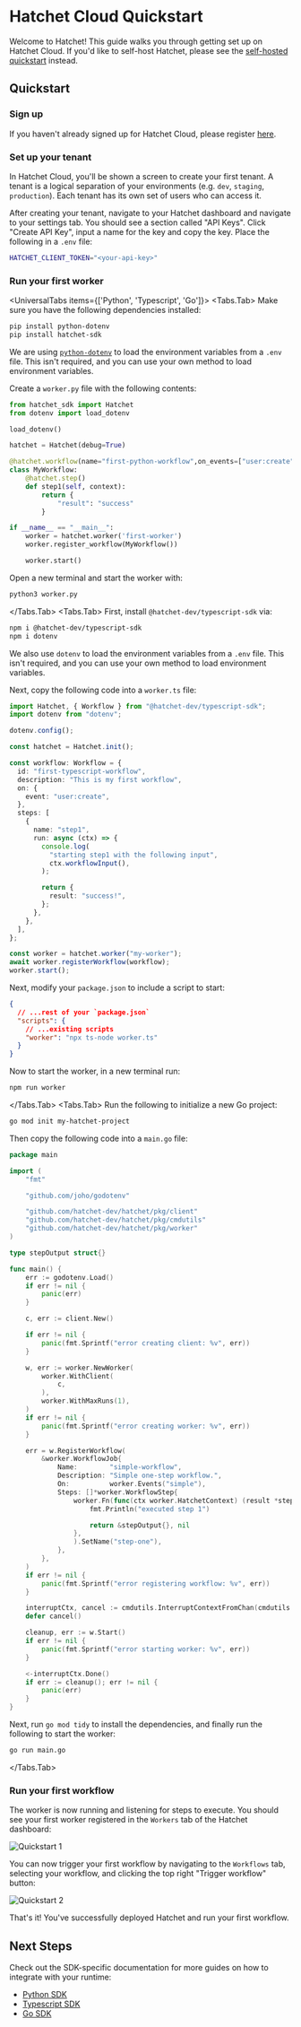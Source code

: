 
# Hatchet Cloud Quickstart

Welcome to Hatchet! This guide walks you through getting set up on Hatchet Cloud. If you'd like to self-host Hatchet, please see the [self-hosted quickstart](../../self-hosting/) instead.

## Quickstart

<Steps>

### Sign up

If you haven't already signed up for Hatchet Cloud, please register [here](https://cloud.onhatchet.run).

### Set up your tenant

In Hatchet Cloud, you'll be shown a screen to create your first tenant. A tenant is a logical separation of your environments (e.g. `dev`, `staging`, `production`). Each tenant has its own set of users who can access it.

After creating your tenant, navigate to your Hatchet dashboard and navigate to your settings tab. You should see a section called "API Keys". Click "Create API Key", input a name for the key and copy the key. Place the following in a `.env` file:

```sh
HATCHET_CLIENT_TOKEN="<your-api-key>"
```

### Run your first worker

<UniversalTabs items={['Python', 'Typescript', 'Go']}>
  <Tabs.Tab>
Make sure you have the following dependencies installed:

```sh
pip install python-dotenv
pip install hatchet-sdk
```

We are using [`python-dotenv`](https://pypi.org/project/python-dotenv/) to load the environment variables from a `.env` file. This isn't required, and you can use your own method to load environment variables.

Create a `worker.py` file with the following contents:

```python filename="worker.py" copy
from hatchet_sdk import Hatchet
from dotenv import load_dotenv

load_dotenv()

hatchet = Hatchet(debug=True)

@hatchet.workflow(name="first-python-workflow",on_events=["user:create"])
class MyWorkflow:
    @hatchet.step()
    def step1(self, context):
        return {
            "result": "success"
        }

if __name__ == "__main__":
	worker = hatchet.worker('first-worker')
	worker.register_workflow(MyWorkflow())

	worker.start()
```

Open a new terminal and start the worker with:

```sh
python3 worker.py
```

  </Tabs.Tab>
  <Tabs.Tab>
First, install `@hatchet-dev/typescript-sdk` via:

```sh npm2yarn
npm i @hatchet-dev/typescript-sdk
npm i dotenv
```

We also use `dotenv` to load the environment variables from a `.env` file. This isn't required, and you can use your own method to load environment variables.

Next, copy the following code into a `worker.ts` file:

```typescript filename="worker.ts" copy
import Hatchet, { Workflow } from "@hatchet-dev/typescript-sdk";
import dotenv from "dotenv";

dotenv.config();

const hatchet = Hatchet.init();

const workflow: Workflow = {
  id: "first-typescript-workflow",
  description: "This is my first workflow",
  on: {
    event: "user:create",
  },
  steps: [
    {
      name: "step1",
      run: async (ctx) => {
        console.log(
          "starting step1 with the following input",
          ctx.workflowInput(),
        );

        return {
          result: "success!",
        };
      },
    },
  ],
};

const worker = hatchet.worker("my-worker");
await worker.registerWorkflow(workflow);
worker.start();
```

Next, modify your `package.json` to include a script to start:

```json
{
  // ...rest of your `package.json`
  "scripts": {
    // ...existing scripts
    "worker": "npx ts-node worker.ts"
  }
}
```

Now to start the worker, in a new terminal run:

```sh npm2yarn
npm run worker
```

  </Tabs.Tab>
  <Tabs.Tab>
Run the following to initialize a new Go project:

```sh
go mod init my-hatchet-project
```

Then copy the following code into a `main.go` file:

```go filename="main.go" copy
package main

import (
	"fmt"

	"github.com/joho/godotenv"

	"github.com/hatchet-dev/hatchet/pkg/client"
	"github.com/hatchet-dev/hatchet/pkg/cmdutils"
	"github.com/hatchet-dev/hatchet/pkg/worker"
)

type stepOutput struct{}

func main() {
	err := godotenv.Load()
	if err != nil {
		panic(err)
	}

	c, err := client.New()

	if err != nil {
		panic(fmt.Sprintf("error creating client: %v", err))
	}

	w, err := worker.NewWorker(
		worker.WithClient(
			c,
		),
		worker.WithMaxRuns(1),
	)
	if err != nil {
		panic(fmt.Sprintf("error creating worker: %v", err))
	}

	err = w.RegisterWorkflow(
		&worker.WorkflowJob{
			Name:        "simple-workflow",
			Description: "Simple one-step workflow.",
			On:          worker.Events("simple"),
			Steps: []*worker.WorkflowStep{
				worker.Fn(func(ctx worker.HatchetContext) (result *stepOutput, err error) {
					fmt.Println("executed step 1")

					return &stepOutput{}, nil
				},
				).SetName("step-one"),
			},
		},
	)
	if err != nil {
		panic(fmt.Sprintf("error registering workflow: %v", err))
	}

	interruptCtx, cancel := cmdutils.InterruptContextFromChan(cmdutils.InterruptChan())
	defer cancel()

	cleanup, err := w.Start()
	if err != nil {
		panic(fmt.Sprintf("error starting worker: %v", err))
	}

	<-interruptCtx.Done()
	if err := cleanup(); err != nil {
		panic(err)
	}
}
```

Next, run `go mod tidy` to install the dependencies, and finally run the following to start the worker:

```sh
go run main.go
```

</Tabs.Tab>
</UniversalTabs>

### Run your first workflow

The worker is now running and listening for steps to execute. You should see your first worker registered in the `Workers` tab of the Hatchet dashboard:

![Quickstart 1](/quickstart-1.png)

You can now trigger your first workflow by navigating to the `Workflows` tab, selecting your workflow, and clicking the top right "Trigger workflow" button:

![Quickstart 2](/quickstart-2.png)

That's it! You've successfully deployed Hatchet and run your first workflow.

</Steps>

## Next Steps

Check out the SDK-specific documentation for more guides on how to integrate with your runtime:

- [Python SDK](/sdks/python-sdk/)
- [Typescript SDK](/sdks/typescript-sdk/)
- [Go SDK](/sdks/go-sdk/)

